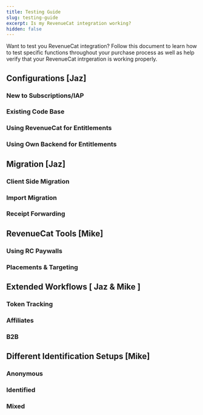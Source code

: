 ```yaml
---
title: Testing Guide
slug: testing-guide
excerpt: Is my RevenueCat integration working? 
hidden: false
---
```


Want to test you RevenueCat integration? Follow this document to learn how to test specific functions throughout your purchase process as well as help verify that your RevenueCat intrgeration is working properly.

## Configurations [Jaz]

### New to Subscriptions/IAP
### Existing Code Base
### Using RevenueCat for Entitlements
### Using Own Backend for Entitlements

## Migration [Jaz]

### Client Side Migration
### Import Migration
### Receipt Forwarding

## RevenueCat Tools [Mike] 

### Using RC Paywalls
### Placements & Targeting 

## Extended Workflows [ Jaz & Mike ]

### Token Tracking
### Affiliates
### B2B

## Different Identification Setups [Mike]

### Anonymous 
### Identified 
### Mixed
